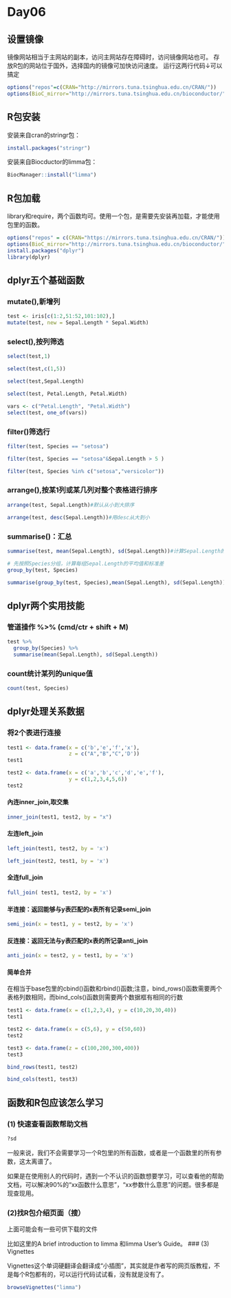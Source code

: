 # Day06
## 设置镜像
镜像网站相当于主网站的副本，访问主网站存在障碍时，访问镜像网站也可。
存放R包的网站位于国外，选择国内的镜像可加快访问速度。
运行这两行代码↓可以搞定
```r
options("repos"=c(CRAN="http://mirrors.tuna.tsinghua.edu.cn/CRAN/"))
options(BioC_mirror="http://mirrors.tuna.tsinghua.edu.cn/bioconductor/")
```

## R包安装
安装来自cran的stringr包：
```r
install.packages("stringr")
```
安装来自Biocductor的limma包：
```r
BiocManager::install("limma")
```
## R包加载
library和require，两个函数均可。使用一个包，是需要先安装再加载，才能使用包里的函数。
```r
options("repos" = c(CRAN="https://mirrors.tuna.tsinghua.edu.cn/CRAN/")) 
options(BioC_mirror="http://mirrors.tuna.tsinghua.edu.cn/bioconductor/")
install.packages("dplyr")
library(dplyr)
```
## dplyr五个基础函数
### mutate(),新增列
```r
test <- iris[c(1:2,51:52,101:102),]
mutate(test, new = Sepal.Length * Sepal.Width)
```
### select(),按列筛选
```r
select(test,1)
```
```r
select(test,c(1,5))
```
```r
select(test,Sepal.Length)
```
```r
select(test, Petal.Length, Petal.Width)
```
```r
vars <- c("Petal.Length", "Petal.Width")
select(test, one_of(vars))
```
### filter()筛选行
```r
filter(test, Species == "setosa")
```
```r
filter(test, Species == "setosa"&Sepal.Length > 5 )
```
```r
filter(test, Species %in% c("setosa","versicolor"))
```
### arrange(),按某1列或某几列对整个表格进行排序
```r
arrange(test, Sepal.Length)#默认从小到大排序
```
```r
arrange(test, desc(Sepal.Length))#用desc从大到小
```
### summarise()：汇总
```r
summarise(test, mean(Sepal.Length), sd(Sepal.Length))#计算Sepal.Length的平均值和标准差
```
```r
# 先按照Species分组，计算每组Sepal.Length的平均值和标准差
group_by(test, Species)
```
```r
summarise(group_by(test, Species),mean(Sepal.Length), sd(Sepal.Length))
```


## dplyr两个实用技能
### 管道操作 %>% (cmd/ctr + shift + M)
```r
test %>% 
  group_by(Species) %>% 
  summarise(mean(Sepal.Length), sd(Sepal.Length))
```
### count统计某列的unique值
```r
count(test, Species)
```


## dplyr处理关系数据
### 将2个表进行连接
```r
test1 <- data.frame(x = c('b','e','f','x'), 
                    z = c("A","B","C",'D'))
test1
```
```r
test2 <- data.frame(x = c('a','b','c','d','e','f'), 
                    y = c(1,2,3,4,5,6))
test2 
```
#### 內连inner_join,取交集
```r
inner_join(test1, test2, by = "x")
```
#### 左连left_join
```r
left_join(test1, test2, by = 'x')
```
```r
left_join(test2, test1, by = 'x')
```


#### 全连full_join
```r
full_join( test1, test2, by = 'x')
```
#### 半连接：返回能够与y表匹配的x表所有记录semi_join
```r
semi_join(x = test1, y = test2, by = 'x')
```
#### 反连接：返回无法与y表匹配的x表的所记录anti_join
```r
anti_join(x = test2, y = test1, by = 'x')
```



#### 简单合并
在相当于base包里的cbind()函数和rbind()函数;注意，bind_rows()函数需要两个表格列数相同，而bind_cols()函数则需要两个数据框有相同的行数
```r
test1 <- data.frame(x = c(1,2,3,4), y = c(10,20,30,40))
test1
```
```r
test2 <- data.frame(x = c(5,6), y = c(50,60))
test2
```
```r
test3 <- data.frame(z = c(100,200,300,400))
test3
```
```r
bind_rows(test1, test2)
```
```r
bind_cols(test1, test3)
```


## 函数和R包应该怎么学习
### (1) 快速查看函数帮助文档

```r
?sd
```
一般来说，我们不会需要学习一个R包里的所有函数，或者是一个函数里的所有参数，这太离谱了。

如果是在使用别人的代码时，遇到一个不认识的函数想要学习，可以查看他的帮助文档，可以解决90%的“xx函数什么意思”，“xx参数什么意思”的问题。很多都是现查现用。

### (2)找R包介绍页面（搜）

上面可能会有一些可供下载的文件

比如这里的A brief introduction to limma 和limma User's Guide。
### (3) Vignettes

Vignettes这个单词硬翻译会翻译成“小插图”，其实就是作者写的网页版教程，不是每个R包都有的，可以运行代码试试看，没有就是没有了。
```r
browseVignettes("limma")
```